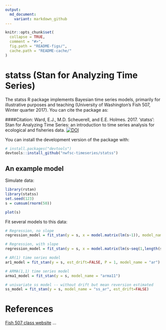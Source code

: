```yaml
---
output:
  md_document:
    variant: markdown_github
---
```


<!-- README.md is generated from README.Rmd. Please edit that file -->

```r
knitr::opts_chunk$set(
  collapse = TRUE,
  comment = "#>",
  fig.path = "README-figs/",
  cache.path = "README-cache/"
)
```

# statss (Stan for Analyzing Time Series)

The statss R package implements Bayesian time series models, primarily for illustrative purposes and teaching (University of Washington's Fish 507, Winter quarter 2017). You can cite the package as:

####Citation: Ward, E.J., M.D. Scheuerell, and E.E. Holmes. 2017. 'statss': Stan for Analyzing Time Series: an introduction to time series analysis for ecological and fisheries data.  [![DOI](https://zenodo.org/badge/84236127.svg)](https://zenodo.org/badge/latestdoi/84236127)

You can install the development version of the package with:

```r
# install.packages("devtools")
devtools::install_github("nwfsc-timeseries/statss")
```

## An example model

Simulate data:

```r
library(rstan)
library(statss)
set.seed(123)
s = cumsum(rnorm(50))
```

```r
plot(s)
```

Fit several models to this data:

```r
# Regression, no slope
regression_model = fit_stan(y = s, x = model.matrix(lm(s~1)), model_name="regression")

# Regression, with slope
regression_model = fit_stan(y = s, x = model.matrix(lm(s~seq(1,length(s)))), model_name="regression")

# AR(1) time series model
ar1_model = fit_stan(y = s, est_drift=FALSE, P = 1, model_name = "ar")

# ARMA(1,1) time series model
arma1_model = fit_stan(y = s, model_name = "arma11")

# univariate ss model -- without drift but mean reversion estimated
ss_model = fit_stan(y = s, model_name = "ss_ar", est_drift=FALSE)
```

# References

[Fish 507 class website](https://catalyst.uw.edu/workspace/fish203/35553/243766)
...
